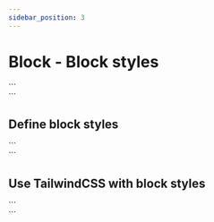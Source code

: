 ```yaml
---
sidebar_position: 3
---
```


# Block - Block styles


<LiveEditor>
  ```
  <section
    data-styles="default dark"
    class="[.is-style-dark]:bg-black [.is-style-dark]:text-white"
  ></section>
  ```
</LiveEditor>

## Define block styles

<CodeExample>
  ```
  <section data-styles="default dark"></section>
  ```
</CodeExample>

## Use TailwindCSS with block styles

<CodeExample>
  ```
  <section
    data-styles="default dark"
    class="[.is-style-dark]:bg-black [.is-style-dark]:text-white"
  ></section>
  ```
</CodeExample>
